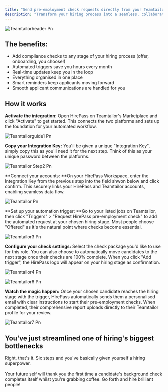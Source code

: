 ```yaml
---
title: "Send pre-employment check requests directly from your Teamtailor account"
description: "Transform your hiring process into a seamless, collaborative experience"
---
```


![Teamtailorheader Pn](/teamtailorcover.png)

## The benefits:

- Add compliance checks to any stage of your hiring process (offer, onboarding, you choose\!)
- Automated triggers save you hours every month
- Real-time updates keep you in the loop
- Everything organised in one place
- Smart reminders keep applicants moving forward
- Smooth applicant communications are handled for you

## How it works

**Activate the integration:** Open HirePass on Teamtailor's Marketplace and click "Activate" to get started. This connects the two platforms and sets up the foundation for your automated workflow.

![Teamtailorguide1 Pn](/teamtailor1.png)

**Copy your Integration Key:**  You'll be given a unique "Integration Key", simply copy this as you'll need it for the next step. Think of this as your unique password  between the platforms.

![Teamtailor Step2 Pn](/teamtailor2.png)

\*\*Connect your accounts: \*\*On your HirePass Workspace, enter the Integration Key from the previous step into the field shwon below and click confirm. This securely links your HirePass and Teamtailor accounts, enabling seamless data flow.

![Teamtailor Pn](/teamtailor5.png)

\*\*Set up your automation trigger: \*\*Go to your listed jobs on Teamtailor, then click "Triggers" \> "Request HirePass pre-employment check" to add the automated request at your chosen hiring stage. Most people choose "Offered" as it's the natural point where checks become essential.

![Teamtailor3 Pn](/teamtailor3.png)

**Configure your check settings:**  Select the check package you'd like to use for this role. You can also choose to automatically move candidates to the next stage once their checks are 100% complete. When you click "Add trigger", the HirePass logo will appear on your hiring stage as confirmation.

![Teamtailor4 Pn](/teamtailor4.png)

![Teamtailor6 Pn](/teamtailor6.png)

**Watch the magic happen:** Once your chosen candidate reaches the hiring stage with the trigger, HirePass automatically sends them a personalised email with clear instructions to start their pre-employment checks. When completed, their comprehensive report uploads directly to their Teamtailor profile for your review.

![Teamtailor7 Pn](/teamtailor7.png)

## You've just streamlined one of hiring's biggest bottlenecks

Right, that's it. Six steps and you've basically given yourself a hiring superpower. \
\
Your future self will thank you the first time a candidate's background check completes itself whilst you're grabbing coffee. Go forth and hire brilliant people\!